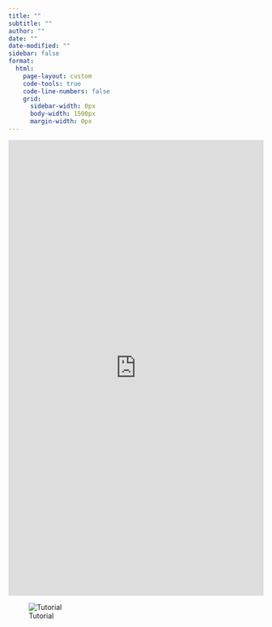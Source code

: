 ```yaml
---
title: ""
subtitle: ""
author: ""
date: "" 
date-modified: ""
sidebar: false
format: 
  html:
    page-layout: custom
    code-tools: true
    code-line-numbers: false
    grid:
      sidebar-width: 0px
      body-width: 1500px
      margin-width: 0px
---
```


```{=html}
<iframe width="100%" height="900px" src="https://jihongz.shinyapps.io/ESRM64503-Grading/" frameborder="1" marginwidth="0" marginheight="0" style="border:none;" allowfullscreen webkitallowfullscreen mozallowfullscreen msallowfullscreen> </iframe>
```
![Tutorial](tutorial_grade_system.png){alt="Tutorial"}
